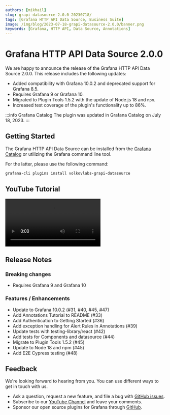```yaml
---
authors: [mikhail]
slug: grapi-datasource-2.0.0-20230718/
tags: [Grafana HTTP API Data Source, Business Suite]
image: /img/blog/2023-07-18-grapi-datasource-2.0.0/banner.png
keywords: [Grafana, HTTP API, Data Source, Annotations]
---
```



# Grafana HTTP API Data Source 2.0.0

We are happy to announce the release of the Grafana HTTP API Data Source 2.0.0. This release includes the following updates:

- Added compatibility with Grafana 10.0.2 and deprecated support for Grafana 8.5.
- Requires Grafana 9 or Grafana 10.
- Migrated to Plugin Tools 1.5.2 with the update of Node.js 18 and `npm`.
- Increased test coverage of the plugin's functionality up to 86%.

:::info Grafana Catalog
The plugin was updated in Grafana Catalog on July 18, 2023.
:::

## Getting Started

The Grafana HTTP API Data Source can be installed from the [Grafana Catalog](https://grafana.com/grafana/plugins/volkovlabs-grapi-datasource/) or utilizing the Grafana command line tool.

For the latter, please use the following command:

```bash
grafana-cli plugins install volkovlabs-grapi-datasource
```

## YouTube Tutorial

<Video
  src="https://www.youtube.com/embed/0zibOEGqTJ8"
  title="Easy access to Grafana backend using Grafana HTTP API data source."
/>

## Release Notes

### Breaking changes

- Requires Grafana 9 and Grafana 10

### Features / Enhancements

- Update to Grafana 10.0.2 (#31, #40, #45, #47)
- Add Annotations Tutorial to README (#33)
- Add Authentication to Getting Started (#36)
- Add exception handling for Alert Rules in Annotations (#39)
- Update tests with testing-library/react (#42)
- Add tests for Components and datasource (#44)
- Migrate to Plugin Tools 1.5.2 (#45)
- Update to Node 18 and npm (#45)
- Add E2E Cypress testing (#48)

## Feedback

We're looking forward to hearing from you. You can use different ways to get in touch with us.

- Ask a question, request a new feature, and file a bug with [GitHub issues](https://github.com/volkovlabs/volkovlabs-grapi-datasource/issues).
- Subscribe to our [YouTube Channel](https://www.youtube.com/@volkovlabs) and leave your comments.
- Sponsor our open source plugins for Grafana through [GitHub](https://github.com/sponsors/VolkovLabs).
